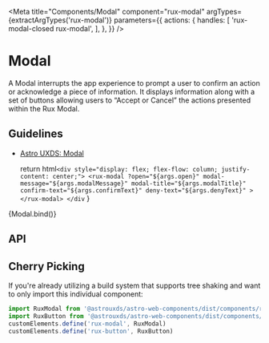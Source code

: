 
<Meta
    title="Components/Modal"
    component="rux-modal"
    argTypes={extractArgTypes('rux-modal')}
    parameters={{
       actions: {
        handles: [
          'rux-modal-closed rux-modal',
        ],
      },
    }}
/>

# Modal

A Modal interrupts the app experience to prompt a user to confirm an action or acknowledge a piece of information. It displays information along with a set of buttons allowing users to “Accept or Cancel” the actions presented within the Rux Modal.

## Guidelines

-   [Astro UXDS: Modal](https://astrouxds.com/ui-components/dialog-box)

    return html`
        <div style="display: flex; flex-flow: column; justify-content: center;">
            <rux-modal
                ?open="${args.open}"
                modal-message="${args.modalMessage}"
                modal-title="${args.modalTitle}"
                confirm-text="${args.confirmText}"
                deny-text="${args.denyText}"
            ></rux-modal>
        </div
    `
}

<Canvas>
    <Story
      args={{
        open: true,
        modalMessage: 'Modal message',
        modalTitle: 'Modal title',
        confirmText: 'Release',
        denyText: 'Cancel'
      }}
      name="Modal"
    >
      {Modal.bind()}
    </Story>
</Canvas>

## API

<ArgsTable of="rux-modal" />

## Cherry Picking

If you're already utilizing a build system that supports tree shaking and want to only import this individual component:

```js
import RuxModal from '@astrouxds/astro-web-components/dist/components/rux-modal.js'
import RuxButton from '@astrouxds/astro-web-components/dist/components/rux-button.js'
customElements.define('rux-modal', RuxModal)
customElements.define('rux-button', RuxButton)
```
